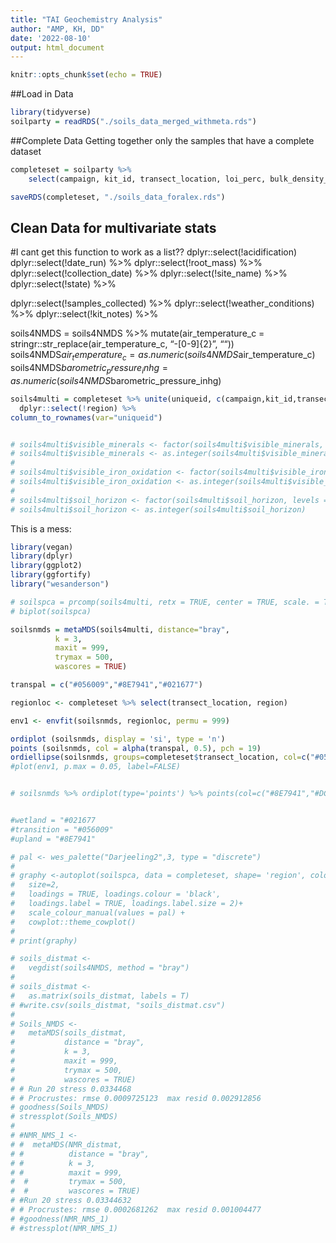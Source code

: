 ```yaml
---
title: "TAI Geochemistry Analysis"
author: "AMP, KH, DD"
date: '2022-08-10'
output: html_document
---
```


```r
knitr::opts_chunk$set(echo = TRUE)
```

##Load in Data
```r
library(tidyverse)
soilparty = readRDS("./soils_data_merged_withmeta.rds")

```

##Complete Data
Getting together only the samples that have a complete dataset 
```r
completeset = soilparty %>%
    select(campaign, kit_id, transect_location, loi_perc, bulk_density_g_cm3, gwc_perc, tn_perc, tc_perc, specific_conductance_us_cm, ph, region, percent_clay, percent_sand) %>% select(!ends_with("_flag")) %>% na.omit()

saveRDS(completeset, "./soils_data_foralex.rds")
```


## Clean Data for multivariate stats
#I cant get this function to work as a list??
dplyr::select(!acidification)
dplyr::select(!date_run) %>%
dplyr::select(!root_mass) %>%
dplyr::select(!collection_date) %>%
dplyr::select(!site_name) %>%
dplyr::select(!state) %>%

dplyr::select(!samples_collected) %>%
dplyr::select(!weather_conditions) %>%
dplyr::select(!kit_notes) %>%

soils4NMDS = soils4NMDS %>% mutate(air_temperature_c = stringr::str_replace(air_temperature_c, "-[0-9]{2}", ""))
soils4NMDS$air_temperature_c = as.numeric(soils4NMDS$air_temperature_c)
soils4NMDS$barometric_pressure_inhg= as.numeric(soils4NMDS$barometric_pressure_inhg)


```r

soils4multi = completeset %>% unite(uniqueid, c(campaign,kit_id,transect_location)) %>% 
  dplyr::select(!region) %>%
column_to_rownames(var="uniqueid")


# soils4multi$visible_minerals <- factor(soils4multi$visible_minerals, levels =c("None", "Mica", "Quartz"))
# soils4multi$visible_minerals <- as.integer(soils4multi$visible_minerals)
# 
# soils4multi$visible_iron_oxidation <- factor(soils4multi$visible_iron_oxidation, levels =c("No", "Yes"))
# soils4multi$visible_iron_oxidation <- as.integer(soils4multi$visible_iron_oxidation)
# 
# soils4multi$soil_horizon <- factor(soils4multi$soil_horizon, levels =c("Organic", "Mineral", "Organic, Mineral"))
# soils4multi$soil_horizon <- as.integer(soils4multi$soil_horizon)


```

This is a mess: 

```r
library(vegan)
library(dplyr)
library(ggplot2)
library(ggfortify)
library("wesanderson")

# soilspca = prcomp(soils4multi, retx = TRUE, center = TRUE, scale. = TRUE)
# biplot(soilspca)

soilsnmds = metaMDS(soils4multi, distance="bray", 
          k = 3,
          maxit = 999, 
          trymax = 500,
          wascores = TRUE)

transpal = c("#056009","#8E7941","#021677")

regionloc <- completeset %>% select(transect_location, region)

env1 <- envfit(soilsnmds, regionloc, permu = 999)

ordiplot (soilsnmds, display = 'si', type = 'n')
points (soilsnmds, col = alpha(transpal, 0.5), pch = 19)
ordiellipse(soilsnmds, groups=completeset$transect_location, col=c("#056009","#8E7941","#021677"))
#plot(env1, p.max = 0.05, label=FALSE)


# soilsnmds %>% ordiplot(type='points') %>% points(col=c("#8E7941","#DCCD6A","#27220F")) %>% ordiellipse(groups=completeset$transect_location, col=c("#8E7941","#DCCD6A","#27220F"),label = TRUE)


#wetland = "#021677
#transition = "#056009"
#upland = "#8E7941"

# pal <- wes_palette("Darjeeling2",3, type = "discrete")
# 
# graphy <-autoplot(soilspca, data = completeset, shape= 'region', colour= 'transect_location',
#   size=2,
#   loadings = TRUE, loadings.colour = 'black',
#   loadings.label = TRUE, loadings.label.size = 2)+
#   scale_colour_manual(values = pal) + 
#   cowplot::theme_cowplot()
# 
# print(graphy)

```

```r
# soils_distmat <- 
#   vegdist(soils4NMDS, method = "bray")
# 
# soils_distmat <- 
#   as.matrix(soils_distmat, labels = T)
# #write.csv(soils_distmat, "soils_distmat.csv")
# 
# Soils_NMDS <-
#   metaMDS(soils_distmat,
#           distance = "bray",
#           k = 3,
#           maxit = 999, 
#           trymax = 500,
#           wascores = TRUE)
# # Run 20 stress 0.0334468 
# # Procrustes: rmse 0.0009725123  max resid 0.002912856 
# goodness(Soils_NMDS)
# stressplot(Soils_NMDS)
# 
# #NMR_NMS_1 <-
# #  metaMDS(NMR_distmat,
# #          distance = "bray",
# #          k = 3,
# #          maxit = 999, 
#  #         trymax = 500,
#  #         wascores = TRUE)
# #Run 20 stress 0.03344632 
# # Procrustes: rmse 0.0002681262  max resid 0.001004477 
# #goodness(NMR_NMS_1)
# #stressplot(NMR_NMS_1)
```

